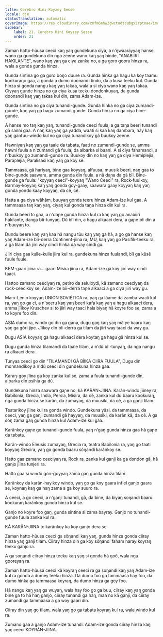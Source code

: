 ```yaml
---
title: Cerebro Hini Koyzey Sesse
locale: dje
statusTranslation: automatic
coverImage: https://res.cloudinary.com/xmfm6mhw3gwctndtcubgx2rptnae/image/upload/v1740337243/small_cover_educacion_fundamental_a051170f1c.webp
sidebar:
    label: 21. Cerebro Hini Koyzey Sesse
    order: 21
---
```

Zaman hatto-hũusa ceeci kaŋ yaŋ gundekuna ciya, a n'ŋwaarayyaŋ hanse, wano ga gundekuna din nga zeene wano kaŋ yaŋ binde, "ANABIIRI HAKILANTE", wano kaŋ yaŋ ga ciya zanka no, a ga goro gooru hinza ra, wala a gonda gunda hinza.

Gunda sintina go ga goro boŋo duure ra. Gunda hinka ga hagu ka koy taamu kookuraŋo gaa, a gonda a dumo doonandi tindo, da a kusa teeku kul. Gunda hinza si gonda nangu kaŋ yaŋ takaa, wala a si ciya wano kaŋ yaŋ takaa. Ciyyaŋ gunde hinza no ga ciya kusa teeku dondonkuyaŋ, da gunda doonandi kaŋ yaŋ takaa kul din, zama Adam-ize.

Gunda sintina no ga ciya tunandi-gunde. Gunda hinka no ga ciya zumandi-gunde, kaŋ yaŋ ga hagu zumandi gunde. Gunda hinza no ga ciya bine-gunde.

A hanse mo taŋ kaŋ yaŋ, tunandi-gunde ceeci fuula, a ga taŋa beeri tunandi gã sanni gaa. A naŋ kaŋ yaŋ ga yadda, waati si kaa kaŋ dambara, hãy kaŋ yaŋ ganfuu-windo kul no ga ciya tunandikoy gã buukoy zeene.

Hawniyaŋ kaŋ yaŋ ga taale da tabata, faati no zumandi-gunde se, amma hawni fuula a n'zumandi gã fuula, da albarka si baani. A si ciya fahamandi, a n'buukoy go zumandi-gunde ra. Buukoy din no kaŋ yaŋ ga ciya Hemiplejia, Paraplejia, Paralisasi kaŋ yaŋ ga koy sẽ.

Tammaasa, gã hariyaŋ, bine gaa koyyaŋ, alfuusa, muusik beeri, naŋ gaa to bine-gunde saawara, amma gunda din fuula, a nã daɲa da gã bĩi. Bine-gunde ga fuula: "koyyaŋ ceeci"-koyyaŋ "Wano Ceeci" ra, Rock-fuulkoy, Barmay-koyyaŋ kaŋ yaŋ gonda goy-gaay, saawara gaay koyyaŋ kaŋ yaŋ gonda yondo kaay koyyaŋ, da cẽ, cẽ.

Hatta a ga ciya wãhãm, buuyaŋ gonda teeru hinza Adam-ize kul gaa. A tammaasa taŋ kaŋ yaŋ, ciyaŋ kul gonda taŋa hinza din kul ra.

Gunda beeri to gaa, a n'daɲe gunda hinza kul ra kaŋ yaŋ go anabiiri hakilante, danga bĩi-tunyaŋ. Dũ bĩi din, a hagu alkaaci dera, a gaɲe bĩi din a n'buuyaŋ to.

Dundu beere kaŋ yaŋ kaa hã nangu tũu kaŋ yaŋ ga hã, a go ga hanse kaŋ yaŋ Adam-ize bĩi-derra Continent-jiina ra, MU, kaŋ yaŋ go Pasifik-teeku ra, a ga tilam da jiiri way cindi hinka da way cindi gu.

Jiiri ciya gaa kulle-kulle jiira kul ra, gundekuna hinza fuulandi, bĩi ga kũsẽ fuule fuule.

KEM-gaari jiina ra... gaari Misira jiina ra, Adam-ize ga koy jiiri way cindi taaci.

Hattoo zamano ceeciyaŋ ra, petiro da seluloydi, kã zamano ceeciyaŋ da rock-ceecikoy se, Adam-ize bĩi-derra taɲe alkaaci a ga ciya jiiri way gu.

Marx-Lenin koyyaŋ UNIÓN SOVIÉTICA ra, yaŋ ga lãame da zamba waati kul ra, yaŋ go ga ci, a n'seeru kaŋ yaŋ beeri kafa kaŋ yaŋ a hagu alkaaci dera, amma jĩikoy Kruschev si to jiiri way taaci hala biyaŋ hã koyre foo se, zama a to koyre foo din.

ASIA dumo ra, windo go din ga gana, dugu gaŋ kaŋ yaŋ mã ye baaru kaŋ yaŋ ga gõri jiɲe. Jĩikoy din bĩi-derra ga tilam da jiiri way taaci da way gu.

Dugu ASIA koyyaŋ ga hagu alkaaci dera koytaŋ ga hagu gã hinza kul se.

Dugu gunda hinza tilamandi da taale tilam, a n'dũ bĩi-tunyaŋ, da nga nangu ra alkaaci dera.

Tunyaa ceeci go din "TILAMANDI GÃ BĨIKA CIIRA FUULA", Dugu din monnandikoy a n'dũ ceeci din gundekuna hinza gaa.

Karaŋ-goy jĩina ga koy zanka kul se, zama a fuula tunandi-gunde din, albarka din psihia ga dũ.

Gundekuna hinza saawara gaɲe no, kã KARÃN-JIINA. Karãn-windo jĩiney ra, Babilonia, Grecia, India, Persia, Misira, da cẽ, zanka kul du baaru kookuraŋ, nga gunda hinza se karãn, da zumayaŋ, da muusiki, da cẽ, a ga ganji tilam.

Teatarikoy jĩine kul ra gonda windo. Gundekuna yãsi, da tammaasa, da ceeci, yaŋ ga ganji zumandi gã hayyaŋ, da muusiki, da karãn kã, da cẽ. A ga soŋ zama gaŋ gunda hinza kul Adam-ize kul gaa.

Karãnkoy gaɲe go tunandi-gunde fuula, yaŋ n'gaŋ gunda hinza gaa hã gaɲe da tabata.

Karãn-windo Eleusis zumayaŋ, Grecia ra, teatra Babilonia ra, yaŋ go taati koyyaŋ Grecira, yaŋ go gonda baaru sõŋandi karãnkoy se.

Hatto gaa zamano ceeciyaŋ ra, Rock ra, zanka kul ganji ka ga dondon gã, hã ganjo jĩina tunjeri ra.

Hatto gaa si windo gõri-goyyaŋ zama gaŋ gunda hinza tilam.

Karãnkoy da karãn-hayikoy windo, yaŋ go ga koy gaara infiel ganjo gaara se, koynaŋ kaŋ ga haŋ zama a ga koy suuro ra.

A ceeci, a go ceeci, a n'ganji tunandi, gã, da bine, da biyaŋ soŋandi baaru kookuraŋ karãnkoy gunda hinza kul se.

Ganjo no koyre foo gaŋ, gunda sintina si zama bayray. Ganjo no tunandi-gunde fuula zanka kul ra.

KÃ KARÃN-JIINA to karãnkoy ka koy ganjo dera se.

Zaman hatto-hũusa ceeci ga sõŋandi kaŋ yaŋ, gunda hinza gonda ciiray hinza yaŋ ganji tilam. Ciiray hinza din ga koy sõŋandi faham haray koyraŋ teeku ganjo ra.

A ga soŋandi ciiray hinza teeku kaŋ yaŋ si gonda hã goõ, wala nga gooreyaŋ ra.

Zaman hatto-hũusa ceeci kã koyraŋ ceeci ra ga soŋandi kaŋ yaŋ Adam-ize kul ra gonda a dumey teeku hinza. Da dumo foo ga tammaasa hay foo, da dumo hinka ga tammaasa koyraŋ, da dumo hinza ga goy foo.

Hã nangu kaŋ yaŋ ga wuyaŋ, wala hay foo go ga buu, ciiray kaŋ yaŋ gonda bine ga to hã haŋ ganjo, ciiray tunandi ga haŋ, maa no kã ganji, da ciiray zumandi ga tammaasa a ga woy gaari din.

Ciiray din yaŋ go tilam, wala yaŋ go ga tabata koyraŋ kul ra, wala windo kul ra.

Zumano gaa a ganjo Adam-ize tunandi. Adam-ize gonda ciiray hinza kaŋ yaŋ ceeci KOYRÃN-JIINA.

